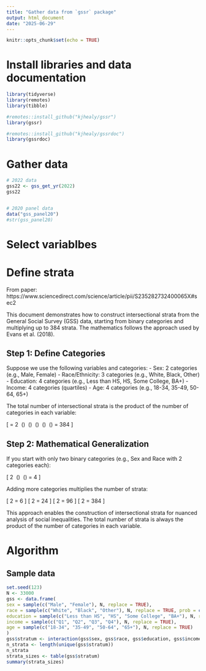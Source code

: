 ```yaml
---
title: "Gather data from `gssr` package"
output: html_document
date: "2025-06-29"
---
```


```r
knitr::opts_chunk$set(echo = TRUE)
```

# Install libraries and data documentation

```r
library(tidyverse)
library(remotes)
library(tibble)

#remotes::install_github("kjhealy/gssr")
library(gssr)

#remotes::install_github("kjhealy/gssrdoc")
library(gssrdoc)
```

# Gather data

```r
# 2022 data
gss22 <- gss_get_yr(2022)
gss22


# 2020 panel data
data("gss_panel20")
#str(gss_panel20)
```

# Select variablbes

# Define strata

From paper: https://www.sciencedirect.com/science/article/pii/S235282732400065X#sec2

This document demonstrates how to construct intersectional strata from the General Social Survey (GSS) data, starting from binary categories and multiplying up to 384 strata. The mathematics follows the approach used by Evans et al. (2018).

## Step 1: Define Categories

Suppose we use the following variables and categories:
- Sex: 2 categories (e.g., Male, Female)
- Race/Ethnicity: 3 categories (e.g., White, Black, Other)
- Education: 4 categories (e.g., Less than HS, HS, Some College, BA+)
- Income: 4 categories (quartiles)
- Age: 4 categories (e.g., 18-34, 35-49, 50-64, 65+)

The total number of intersectional strata is the product of the number of categories in each variable:

\[
\text{Total Strata} = 2 \ (\text{Sex}) \times 3 \ (\text{Race}) \times 4 \ (\text{Education}) \times 4 \ (\text{Income}) \times 4 \ (\text{Age}) = 384
\]

## Step 2: Mathematical Generalization

If you start with only two binary categories (e.g., Sex and Race with 2 categories each):

\[
2 \ (\text{Sex}) \times 2 \ (\text{Race}) = 4 \text{ strata}
\]

Adding more categories multiplies the number of strata:

\[
2 \times 3 = 6 \text{ strata (Sex and Race/Ethnicity)}
\]
\[
2 \times 3 \times 4 = 24 \text{ strata (add Education)}
\]
\[
2 \times 3 \times 4 \times 4 = 96 \text{ strata (add Income)}
\]
\[
2 \times 3 \times 4 \times 4 \times 4 = 384 \text{ strata (add Age)}
\]

This approach enables the construction of intersectional strata for nuanced analysis of social inequalities. The total number of strata is always the product of the number of categories in each variable.

# Algorithm

## Sample data

```r
set.seed(123)
N <- 33000
gss <- data.frame(
sex = sample(c("Male", "Female"), N, replace = TRUE),
race = sample(c("White", "Black", "Other"), N, replace = TRUE, prob = c(0.7, 0.2, 0.1)),
education = sample(c("Less than HS", "HS", "Some College", "BA+"), N, replace = TRUE),
income = sample(c("Q1", "Q2", "Q3", "Q4"), N, replace = TRUE),
age = sample(c("18-34", "35-49", "50-64", "65+"), N, replace = TRUE)
)
gss$stratum <- interaction(gss$sex, gss$race, gss$education, gss$income, gss$age, drop = TRUE)
n_strata <- length(unique(gss$stratum))
n_strata
strata_sizes <- table(gss$stratum)
summary(strata_sizes)
```



